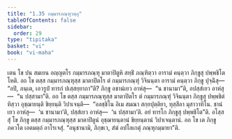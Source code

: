 ```yaml
---
title: "1.35 กมฺมารภณฺฑุวตฺถุ"
tableOfContents: false
sidebar:
  order: 29
type: "tipitaka"
basket: "vi"
book: "vi-maha"
---
```



<DynamicBreadcrumb />

<Division number="98" book="vi-maha">

<Paragraph number="436" book="vi-maha">
เตน โข ปน สมเยน อญฺญตโร กมฺมารภณฺฑุ มาตาปิตูหิ สทฺธิํ ภณฺฑิตฺวา อารามํ คนฺตฺวา ภิกฺขูสุ ปพฺพชิโต โหติ. อถ โข ตสฺส กมฺมารภณฺฑุสฺส มาตาปิตโร ตํ กมฺมารภณฺฑุํ วิจินนฺตา อารามํ คนฺตฺวา ภิกฺขู ปุจฺฉิํสุ—  “อปิ, ภนฺเต, เอวรูปํ ทารกํ ปเสฺสยฺยาถา”ติ? ภิกฺขู อชานํเยว อาหํสุ—  “น ชานามา”ติ, อปสฺสํเยว อาหํสุ—  “น ปสฺสามา”ติ. อถ โข ตสฺส กมฺมารภณฺฑุสฺส มาตาปิตโร ตํ กมฺมารภณฺฑุํ วิจินนฺตา ภิกฺขูสุ ปพฺพชิตํ ทิสฺวา อุชฺฌายนฺติ ขิยฺยนฺติ วิปาเจนฺติ—  “อลชฺชิโน อิเม สมณา สกฺยปุตฺติยา, ทุสฺสีลา มุสาวาทิโน. ชานํเยว อาหํสุ—  ‘น ชานามา’ติ, ปสฺสํเยว อาหํสุ—  ‘น ปสฺสามา’ติ. อยํ ทารโก ภิกฺขูสุ ปพฺพชิโต”ติ. อโสฺสสุํ โข ภิกฺขู ตสฺส กมฺมารภณฺฑุสฺส มาตาปิตูนํ อุชฺฌายนฺตานํ ขิยฺยนฺตานํ วิปาเจนฺตานํ. อถ โข เต ภิกฺขู ภควโต เอตมตฺถํ อาโรเจสุํ. “อนุชานามิ, ภิกฺขเว, สํฆํ อปโลเกตุํ ภณฺฑุกมฺมายา”ติ.
</Paragraph>
</Division>
